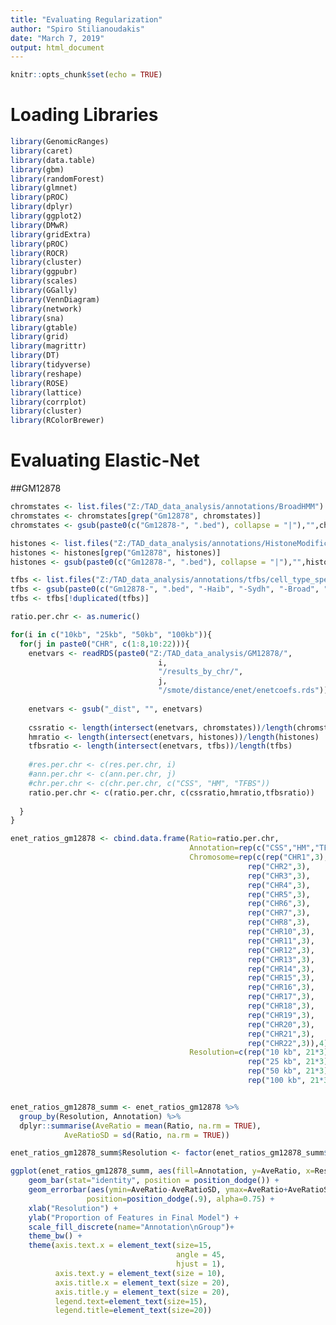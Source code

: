```yaml
---
title: "Evaluating Regularization"
author: "Spiro Stilianoudakis"
date: "March 7, 2019"
output: html_document
---
```


```r
knitr::opts_chunk$set(echo = TRUE)
```

# Loading Libraries

```r
library(GenomicRanges)
library(caret)
library(data.table)
library(gbm)
library(randomForest)
library(glmnet)
library(pROC)
library(dplyr)
library(ggplot2)
library(DMwR)
library(gridExtra)
library(pROC)
library(ROCR)
library(cluster)
library(ggpubr)
library(scales)
library(GGally)
library(VennDiagram)
library(network)
library(sna)
library(gtable)
library(grid)
library(magrittr) 
library(DT)
library(tidyverse)
library(reshape)
library(ROSE)
library(lattice)
library(corrplot)
library(cluster)
library(RColorBrewer)

```

# Evaluating Elastic-Net

##GM12878


```r
chromstates <- list.files("Z:/TAD_data_analysis/annotations/BroadHMM")
chromstates <- chromstates[grep("Gm12878", chromstates)]
chromstates <- gsub(paste0(c("Gm12878-", ".bed"), collapse = "|"),"",chromstates)

histones <- list.files("Z:/TAD_data_analysis/annotations/HistoneModifications")
histones <- histones[grep("Gm12878", histones)]
histones <- gsub(paste0(c("Gm12878-", ".bed"), collapse = "|"),"",histones)

tfbs <- list.files("Z:/TAD_data_analysis/annotations/tfbs/cell_type_specific/gm12878")
tfbs <- gsub(paste0(c("Gm12878-", ".bed", "-Haib", "-Sydh", "-Broad", "-Uw", "-Uta", "-Chicago"), collapse = "|"),"", tfbs)
tfbs <- tfbs[!duplicated(tfbs)]

ratio.per.chr <- as.numeric()

for(i in c("10kb", "25kb", "50kb", "100kb")){
  for(j in paste0("CHR", c(1:8,10:22))){
    enetvars <- readRDS(paste0("Z:/TAD_data_analysis/GM12878/",
                                 i,
                                 "/results_by_chr/",
                                 j,
                                 "/smote/distance/enet/enetcoefs.rds"))
        
    enetvars <- gsub("_dist", "", enetvars)
    
    cssratio <- length(intersect(enetvars, chromstates))/length(chromstates)
    hmratio <- length(intersect(enetvars, histones))/length(histones)
    tfbsratio <- length(intersect(enetvars, tfbs))/length(tfbs)
    
    #res.per.chr <- c(res.per.chr, i)
    #ann.per.chr <- c(ann.per.chr, j)
    #chr.per.chr <- c(chr.per.chr, c("CSS", "HM", "TFBS"))
    ratio.per.chr <- c(ratio.per.chr, c(cssratio,hmratio,tfbsratio))
      
  }
}

enet_ratios_gm12878 <- cbind.data.frame(Ratio=ratio.per.chr,
                                        Annotation=rep(c("CSS","HM","TFBS"), 84),
                                        Chromosome=rep(c(rep("CHR1",3),
                                                     rep("CHR2",3),
                                                     rep("CHR3",3),
                                                     rep("CHR4",3),
                                                     rep("CHR5",3),
                                                     rep("CHR6",3),
                                                     rep("CHR7",3),
                                                     rep("CHR8",3),
                                                     rep("CHR10",3),
                                                     rep("CHR11",3),
                                                     rep("CHR12",3),
                                                     rep("CHR13",3),
                                                     rep("CHR14",3),
                                                     rep("CHR15",3),
                                                     rep("CHR16",3),
                                                     rep("CHR17",3),
                                                     rep("CHR18",3),
                                                     rep("CHR19",3),
                                                     rep("CHR20",3),
                                                     rep("CHR21",3),
                                                     rep("CHR22",3)),4),
                                        Resolution=c(rep("10 kb", 21*3),
                                                     rep("25 kb", 21*3),
                                                     rep("50 kb", 21*3),
                                                     rep("100 kb", 21*3)))


enet_ratios_gm12878_summ <- enet_ratios_gm12878 %>%
  group_by(Resolution, Annotation) %>%
  dplyr::summarise(AveRatio = mean(Ratio, na.rm = TRUE),
            AveRatioSD = sd(Ratio, na.rm = TRUE))

enet_ratios_gm12878_summ$Resolution <- factor(enet_ratios_gm12878_summ$Resolution, levels=c("10 kb", "25 kb", "50 kb", "100 kb"))

ggplot(enet_ratios_gm12878_summ, aes(fill=Annotation, y=AveRatio, x=Resolution)) + 
    geom_bar(stat="identity", position = position_dodge()) +
    geom_errorbar(aes(ymin=AveRatio-AveRatioSD, ymax=AveRatio+AveRatioSD), width=.5,
                 position=position_dodge(.9), alpha=0.75) +
    xlab("Resolution") +
    ylab("Proportion of Features in Final Model") +
    scale_fill_discrete(name="Annotation\nGroup")+
    theme_bw() +
    theme(axis.text.x = element_text(size=15,
                                     angle = 45,
                                     hjust = 1),
          axis.text.y = element_text(size = 10),
          axis.title.x = element_text(size = 20),
          axis.title.y = element_text(size = 20),
          legend.text=element_text(size=15),
          legend.title=element_text(size=20))


```





